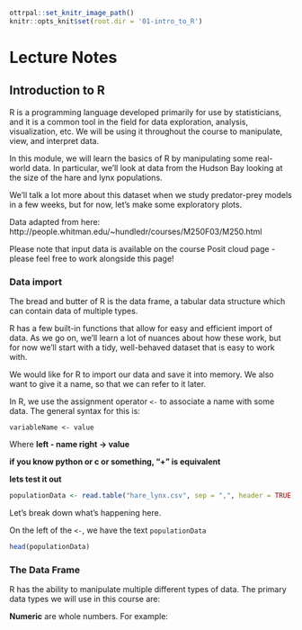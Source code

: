```r
ottrpal::set_knitr_image_path()
knitr::opts_knit$set(root.dir = '01-intro_to_R')
```

# Lecture Notes

## Introduction to R 

R is a programming language developed primarily for use by statisticians, and it is a common tool in the field for data exploration, analysis, visualization, etc. We will be using it throughout the course to manipulate, view, and interpret data. 

In this module, we will learn the basics of R by manipulating some real-world data. In particular, we'll look at data from the Hudson Bay looking at the size of the hare and lynx populations. 

We'll talk a lot more about this dataset when we study predator-prey models in a few weeks, but for now, let's make some exploratory plots. 

Data adapted from here: http://people.whitman.edu/~hundledr/courses/M250F03/M250.html

Please note that input data is available on the course Posit cloud page - please feel free to work alongside this page! 

### Data import 

The bread and butter of R is the data frame, a tabular data structure which can contain data of multiple types. 

R has a few built-in functions that allow for easy and efficient import of data. As we go on, we'll learn a lot of nuances about how these work, but for now we'll start with a tidy, well-behaved dataset that is easy to work with.

We would like for R to import our data and save it into memory. We also want to give it a name, so that we can refer to it later. 

In R, we use the assignment operator `<-` to associate a name with some data. The general syntax for this is: 

`variableName <- value`

Where **left - name right -> value**

**if you know python or c or something, "+" is equivalent**

**lets test it out**

```r
populationData <- read.table("hare_lynx.csv", sep = ",", header = TRUE)
```

Let's break down what's happening here.

On the left of the `<-`, we have the text `populationData` 

```r
head(populationData)
```

### The Data Frame

R has the ability to manipulate multiple different types of data. The primary data types we will use in this course are: 

**Numeric** are whole numbers. For example:

